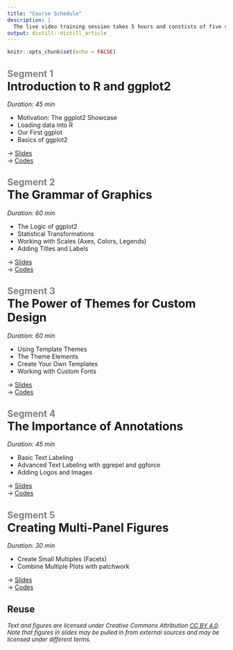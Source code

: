 ```yaml
---
title: "Course Schedule"
description: |
  The live video training session takes 5 hours and constists of five segments. Each segment contains a lecture, hands-on examples, exercises, and a Q&A session.
output: distill::distill_article
---
```


```r
knitr::opts_chunk$set(echo = FALSE)
```


## <b style='color:gray;'>Segment 1</b><br><b style='font-size:20pt;'>Introduction to R and ggplot2</b>

*Duration: 45 min*

-  Motivation: The ggplot2 Showcase
-  Loading data into R
-  Our First ggplot
-  Basics of ggplot2

→ [Slides](slides/introduction.html)  
→ [Codes](codes/introduction-rmarkdown.Rmd)

## <b style='color:gray;'>Segment 2</b><br><b style='font-size:20pt;'>The Grammar of Graphics</b>

*Duration: 60 min*

<p class="nospace"></p>
-  The Logic of ggplot2
-  Statistical Transformations
-  Working with Scales (Axes, Colors, Legends)
-  Adding Titles and Labels

→ [Slides](slides/grammar.html)  
→ [Codes](codes/grammar-rmarkdown.Rmd)

## <b style='color:gray;'>Segment 3</b><br><b style='font-size:20pt;'>The Power of Themes for Custom Design</b>

*Duration: 60 min*

-  Using Template Themes
-  The Theme Elements
-  Create Your Own Templates
-  Working with Custom Fonts 

→ [Slides](slides/themes.html)  
→ [Codes](codes/themes-rmarkdown.Rmd)


## <b style='color:gray;'>Segment 4</b><br><b style='font-size:20pt;'>The Importance of Annotations</b>

*Duration: 45 min*

-  Basic Text Labeling
-  Advanced Text Labeling with ggrepel and ggforce
-  Adding Logos and Images

→ [Slides](slides/annotation.html)  
→ [Codes](codes/annotation-rmarkdown.Rmd)


## <b style='color:gray;'>Segment 5</b><br><b style='font-size:20pt;'>Creating Multi-Panel Figures</b>

*Duration: 30 min*

-  Create Small Multiples (Facets)
-  Combine Multiple Plots with patchwork

→ [Slides](slides/multipanel.html)  
→ [Codes](codes/multipanel-rmarkdown.Rmd)


## Reuse {.appendix}

<i style=font-size:10pt;>Text and figures are licensed under Creative Commons Attribution <a href='https://creativecommons.org/licenses/by/4.0/'>CC BY 4.0</a>.<br>Note that figures in slides may be pulled in from external sources and may be licensed under different terms.</i>